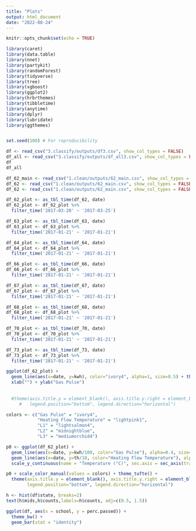 ---
title: "Plots"
output: html_document
date: "2022-08-24"
---

```{r setup, include=FALSE}
knitr::opts_chunk$set(echo = TRUE)
```

```{r}
library(caret)
library(data.table)
library(nnet)
library(partykit)
library(randomForest)
library(tidyverse)
library(tree)
library(xgboost)
library(ggplot2)
library(hrbrthemes)
library(tibbletime)
library(anytime)
library(dplyr)
library(lubridate)
library(ggthemes)


set.seed(100) # For reproducibility
```

```{r}
df <- read_csv("3.classify/outputs/df3.csv", show_col_types = FALSE)
df_all <- read_csv("3.classify/outputs/df_all3.csv", show_col_types = FALSE)
df
df_all
```

```{r}
df_62_main <- read_csv("1.clean/outputs/62_main.csv", show_col_types = FALSE)
df_62 <- read_csv("1.clean/outputs/62_main.csv", show_col_types = FALSE)
df_62 <- read_csv("1.clean/outputs/62_main.csv", show_col_types = FALSE)

```

```{r}
df_62_plot <- as_tbl_time(df_62, date)
df_62_plot <- df_62_plot %>%
  filter_time('2017-03-20' ~ '2017-03-25')

df_63_plot <- as_tbl_time(df_63, date)
df_63_plot <- df_63_plot %>%
  filter_time('2017-01-21' ~ '2017-01-21')

df_64_plot <- as_tbl_time(df_64, date)
df_64_plot <- df_64_plot %>%
  filter_time('2017-01-21' ~ '2017-01-21')

df_66_plot <- as_tbl_time(df_66, date)
df_66_plot <- df_66_plot %>%
  filter_time('2017-01-21' ~ '2017-01-21')

df_67_plot <- as_tbl_time(df_67, date)
df_67_plot <- df_67_plot %>%
  filter_time('2017-01-21' ~ '2017-01-21')

df_68_plot <- as_tbl_time(df_68, date)
df_68_plot <- df_68_plot %>%
  filter_time('2017-01-21' ~ '2017-01-21')

df_70_plot <- as_tbl_time(df_70, date)
df_70_plot <- df_70_plot %>%
  filter_time('2017-01-21' ~ '2017-01-21')

df_73_plot <- as_tbl_time(df_73, date)
df_73_plot <- df_73_plot %>%
  filter_time('2017-01-21' ~ '2017-01-21')
```

```{r}
ggplot(df_62_plot) +
  geom_line(aes(x=date, y=kwh), color="ivory4", alpha=1, size=0.5) + theme_tufte() +
  xlab("") + ylab("Gas Pulse")
  
  
  #theme(axis.title.y = element_blank(), axis.title.y.right = element_blank(),
     #   legend.position="bottom", legend.direction="horizontal")
```

```{r}
colors <- c("Gas Pulse" = "ivory4", 
            "Heating Flow Temperature" = "lightpink1", 
            "L1" = "lightsalmon4", 
            "L2" = "midnightblue", 
            "L3" = "mediumorchid4")

p0 <- ggplot(df_62_plot) +
  geom_line(aes(x=date, y=kwh/100, color="Gas Pulse"), alpha=0.4, size=1.5) +
  geom_line(aes(x=date, y=th/10, color="Heating Flow Temperature"), alpha=0.4, size=1.5) +
  scale_y_continuous(name = "Temperature (°C)", sec.axis = sec_axis(trans=~./10, name="Gas Pulse (kWh)"))
```

```{r}
p0 + scale_color_manual(values = colors) + theme_tufte() + 
  theme(axis.title.y = element_blank(), axis.title.y.right = element_blank(),
        legend.position="bottom", legend.direction="horizontal")
```

```{r}
h <- hist(df$state, breaks=2)
text(h$mids,h$counts,labels=h$counts, adj=c(0.5, 1.5))
```

```{r}
ggplot(df, aes(x = school, y = perc.passed)) +
  theme_bw() +
  geom_bar(stat = "identity")
```
